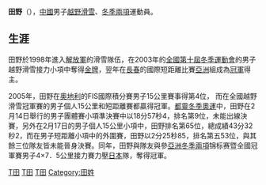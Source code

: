{{BLP unsourced|time=2007-03-12}}

'''田野'''（{{bd|1982年|7月29日|catIdx=T田}}），[[中華人民共和國|中國]]男子[[越野滑雪|越野滑雪]]、[[冬季兩項|冬季兩項]]運動員。

==生涯==
田野於1998年進入[[解放軍|解放軍]]的滑雪隊伍，在2003年的[[全國第十屆冬季運動會|全國第十屆冬季運動會]]的男子越野滑雪接力小項中奪得[[金牌|金牌]]，翌年在[[長春|長春]]的國際短距離比賽[[亞洲|亞洲]]組成為[[冠軍|冠軍]]得主。

2005年，田野在[[奧地利|奧地利]]的FIS國際積分賽男子15公里賽事得第4位，
而在全國越野滑雪冠軍賽的男子個人15公里和短距離賽都贏得冠軍。[[2006年冬季奧林匹克運動會|都靈冬季奧運]]中，田野在2月14日舉行的男子團體賽小項準決賽中以18分57秒4，排名第9位，未能出線決賽，另外在2月17日的男子個人15公里小項中，田野排名第65位，總成績43分32秒2，而在男子短距離小項中的外圍賽，田野以2分25秒85，排名第五53位，與其餘三位隊友皆未能晉身決賽。同年，田野與隊友與參[[亞洲|亞洲]][[冬季兩項|冬季兩項]]锦标赛暨全國冠軍賽男子4×7．5公里接力賽力壓[[日本|日本]]隊，奪得冠軍。

[[Category:中國越野滑雪運動員|T田]]
[[Category:中國冬季兩項運動員|T田]]
[[Category:中国奥运越野滑雪运动员|T田]]
[[Category:田姓|Category:田姓]]